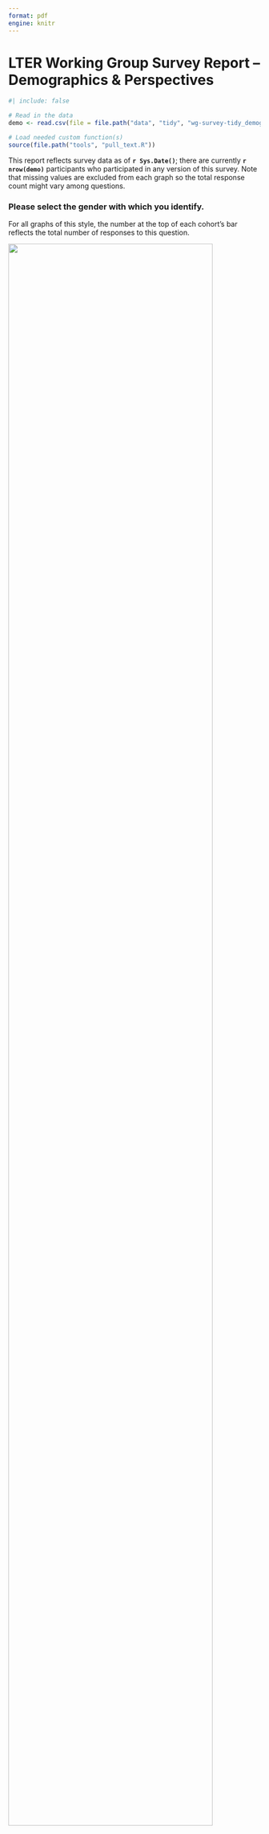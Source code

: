 ```yaml
---
format: pdf
engine: knitr
---
```


# LTER Working Group Survey Report -- Demographics & Perspectives

```r
#| include: false

# Read in the data
demo <- read.csv(file = file.path("data", "tidy", "wg-survey-tidy_demographic.csv"))

# Load needed custom function(s)
source(file.path("tools", "pull_text.R"))
```

This report reflects survey data as of **`r Sys.Date()`**; there are currently **`r nrow(demo)`** participants who participated in any version of this survey. Note that missing values are excluded from each graph so the total response count might vary among questions.

### Please select the gender with which you identify.

For all graphs of this style, the number at the top of each cohort's bar reflects the total number of responses to this question.

![](graphs/LTER_survey-00_demographics_gender.png){width="90%" fig-align="center"}

\newpage

### Do you identify as gay or lesbian, bisexual, transgender, transsexual and/or belonging to the LGBTQI community?

![](graphs/LTER_survey-00_demographics_sexuality.png){width="90%" fig-align="center"}

\newpage

### Please select all the categories with which you identify.

Note that entries including multiple racial/ethnic identities were split such that a single individual will be included separately in the count for each identity that they selected.

![](graphs/LTER_survey-00_demographics_race.png){width="90%" fig-align="center"}

\newpage

### Do you identify as Hispanic or Latino/a?

![](graphs/LTER_survey-00_demographics_latinx.png){width="90%" fig-align="center"}

\newpage

### Do you identify as neuro-divergent or are you affected by a significant sensory or mobility challenge?

![](graphs/LTER_survey-00_demographics_disability.png){width="90%" fig-align="center"}

\newpage

### Are you regularly responsible for the care of one or more people who are not able to fully care for themselves (e.g., child, elderly relative, person with health condition, sensory or mobility challenges)?

![](graphs/LTER_survey-00_demographics_caregiving.png){width="90%" fig-align="center"}

\newpage

### Are you the first person in your family to attend college?

![](graphs/LTER_survey-00_demographics_first-gen.png){width="90%" fig-align="center"}

\newpage

### How would you describe your current stage in your career?

![](graphs/LTER_survey-00_demographics_career-stage.png){width="90%" fig-align="center"}

\newpage

### Which of these best describes your primary professional role or identity?

![](graphs/LTER_survey-00_demographics_professional-role.png){width="90%" fig-align="center"}

\newpage

### Which of the following statements **best** describes your working style?

![](graphs/LTER_survey-00_demographics_personal-thinking-style.png){width="90%" fig-align="center"}

\newpage

### When you begin work on a group project, which **activity** is most important to you?

![](graphs/LTER_survey-00_demographics_group-project-approach.png){width="90%" fig-align="center"}

\newpage

### When there is a conflict between people over ideas, which **primary strategy** do you prefer to use when seeking to resolve such conflicts?

![](graphs/LTER_survey-00_demographics_conflict-strategy.png){width="90%" fig-align="center"}

\newpage

### What is the main sector in which you work?

![](graphs/LTER_survey-00_demographics_job-sector.png){width="90%" fig-align="center"}

\newpage

### What is the highest level of formal education **you** have completed? [Emphasis added *post hoc*]

![](graphs/LTER_survey-00_demographics_self-educ.png){width="90%" fig-align="center"}

\newpage

### How often do you use the following approaches in your research?

Responses of "Always" or "Often"

![](graphs/LTER_survey-00_demographics_method-freq.png){width="90%" fig-align="center"}

> Un-Abbreviated Axis Explanation

|  |  |
|:---|:---|
| Computational, Modeling, or Simulation | Quantitative Research |
| Qualitative Research | Policy Research |
| Participatory Research | Mixed Methods Research |
| Inductive Research | Deductive Research |
| Case Study Research | Action Research |
